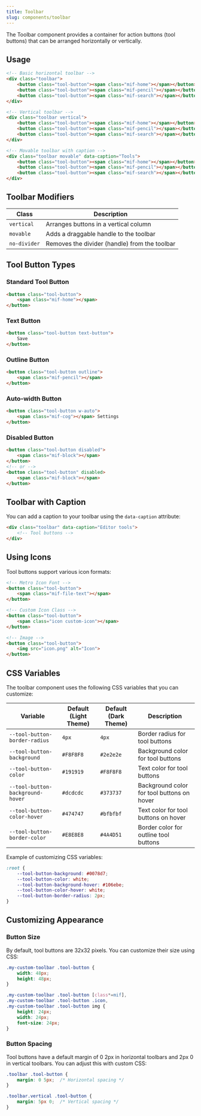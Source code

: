 ```yaml
---
title: Toolbar
slug: components/toolbar
---
```


The Toolbar component provides a container for action buttons (tool buttons) that can be arranged horizontally or vertically.

## Usage

```html
<!-- Basic horizontal toolbar -->
<div class="toolbar">
    <button class="tool-button"><span class="mif-home"></span></button>
    <button class="tool-button"><span class="mif-pencil"></span></button>
    <button class="tool-button"><span class="mif-search"></span></button>
</div>

<!-- Vertical toolbar -->
<div class="toolbar vertical">
    <button class="tool-button"><span class="mif-home"></span></button>
    <button class="tool-button"><span class="mif-pencil"></span></button>
    <button class="tool-button"><span class="mif-search"></span></button>
</div>

<!-- Movable toolbar with caption -->
<div class="toolbar movable" data-caption="Tools">
    <button class="tool-button"><span class="mif-home"></span></button>
    <button class="tool-button"><span class="mif-pencil"></span></button>
    <button class="tool-button"><span class="mif-search"></span></button>
</div>
```

## Toolbar Modifiers

| Class | Description |
| --- | --- |
| `vertical` | Arranges buttons in a vertical column |
| `movable` | Adds a draggable handle to the toolbar |
| `no-divider` | Removes the divider (handle) from the toolbar |

## Tool Button Types

### Standard Tool Button

```html
<button class="tool-button">
    <span class="mif-home"></span>
</button>
```

### Text Button

```html
<button class="tool-button text-button">
    Save
</button>
```

### Outline Button

```html
<button class="tool-button outline">
    <span class="mif-pencil"></span>
</button>
```

### Auto-width Button

```html
<button class="tool-button w-auto">
    <span class="mif-cog"></span> Settings
</button>
```

### Disabled Button

```html
<button class="tool-button disabled">
    <span class="mif-block"></span>
</button>
<!-- or -->
<button class="tool-button" disabled>
    <span class="mif-block"></span>
</button>
```

## Toolbar with Caption

You can add a caption to your toolbar using the `data-caption` attribute:

```html
<div class="toolbar" data-caption="Editor tools">
    <!-- Tool buttons -->
</div>
```

## Using Icons

Tool buttons support various icon formats:

```html
<!-- Metro Icon Font -->
<button class="tool-button">
    <span class="mif-file-text"></span>
</button>

<!-- Custom Icon Class -->
<button class="tool-button">
    <span class="icon custom-icon"></span>
</button>

<!-- Image -->
<button class="tool-button">
    <img src="icon.png" alt="Icon">
</button>
```

## CSS Variables

The toolbar component uses the following CSS variables that you can customize:

| Variable | Default (Light Theme) | Default (Dark Theme) | Description |
| --- | --- | --- | --- |
| `--tool-button-border-radius` | `4px` | `4px` | Border radius for tool buttons |
| `--tool-button-background` | `#F8F8F8` | `#2e2e2e` | Background color for tool buttons |
| `--tool-button-color` | `#191919` | `#F8F8F8` | Text color for tool buttons |
| `--tool-button-background-hover` | `#dcdcdc` | `#373737` | Background color for tool buttons on hover |
| `--tool-button-color-hover` | `#474747` | `#bfbfbf` | Text color for tool buttons on hover |
| `--tool-button-border-color` | `#E8E8E8` | `#4A4D51` | Border color for outline tool buttons |

Example of customizing CSS variables:

```css
:root {
    --tool-button-background: #0078d7;
    --tool-button-color: white;
    --tool-button-background-hover: #106ebe;
    --tool-button-color-hover: white;
    --tool-button-border-radius: 2px;
}
```

## Customizing Appearance

### Button Size

By default, tool buttons are 32x32 pixels. You can customize their size using CSS:

```css
.my-custom-toolbar .tool-button {
    width: 48px;
    height: 48px;
}

.my-custom-toolbar .tool-button [class*=mif], 
.my-custom-toolbar .tool-button .icon, 
.my-custom-toolbar .tool-button img {
    height: 24px;
    width: 24px;
    font-size: 24px;
}
```

### Button Spacing

Tool buttons have a default margin of 0 2px in horizontal toolbars and 2px 0 in vertical toolbars. You can adjust this with custom CSS:

```css
.toolbar .tool-button {
    margin: 0 5px;  /* Horizontal spacing */
}

.toolbar.vertical .tool-button {
    margin: 5px 0;  /* Vertical spacing */
}
```
